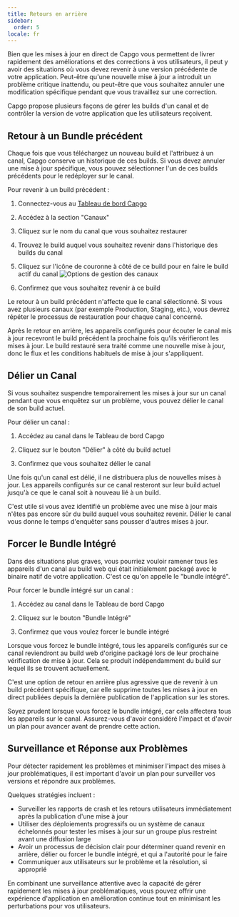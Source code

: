 ```yaml
---
title: Retours en arrière
sidebar:
  order: 5
locale: fr
---
```



Bien que les mises à jour en direct de Capgo vous permettent de livrer rapidement des améliorations et des corrections à vos utilisateurs, il peut y avoir des situations où vous devez revenir à une version précédente de votre application. Peut-être qu'une nouvelle mise à jour a introduit un problème critique inattendu, ou peut-être que vous souhaitez annuler une modification spécifique pendant que vous travaillez sur une correction.

Capgo propose plusieurs façons de gérer les builds d'un canal et de contrôler la version de votre application que les utilisateurs reçoivent.

## Retour à un Bundle précédent

Chaque fois que vous téléchargez un nouveau build et l'attribuez à un canal, Capgo conserve un historique de ces builds. Si vous devez annuler une mise à jour spécifique, vous pouvez sélectionner l'un de ces builds précédents pour le redéployer sur le canal.

Pour revenir à un build précédent :

<Steps>

1. Connectez-vous au [Tableau de bord Capgo](https://app.capgo.io)

2. Accédez à la section "Canaux"

3. Cliquez sur le nom du canal que vous souhaitez restaurer

4. Trouvez le build auquel vous souhaitez revenir dans l'historique des builds du canal

5. Cliquez sur l'icône de couronne à côté de ce build pour en faire le build actif du canal
   ![Options de gestion des canaux](/select_bundle.webp)

6. Confirmez que vous souhaitez revenir à ce build

</Steps>

<Aside type="note">
Le retour à un build précédent n'affecte que le canal sélectionné. Si vous avez plusieurs canaux (par exemple Production, Staging, etc.), vous devrez répéter le processus de restauration pour chaque canal concerné.
</Aside>

Après le retour en arrière, les appareils configurés pour écouter le canal mis à jour recevront le build précédent la prochaine fois qu'ils vérifieront les mises à jour. Le build restauré sera traité comme une nouvelle mise à jour, donc le flux et les conditions habituels de mise à jour s'appliquent.

## Délier un Canal

Si vous souhaitez suspendre temporairement les mises à jour sur un canal pendant que vous enquêtez sur un problème, vous pouvez délier le canal de son build actuel.

Pour délier un canal :

1. Accédez au canal dans le Tableau de bord Capgo

2. Cliquez sur le bouton "Délier" à côté du build actuel

3. Confirmez que vous souhaitez délier le canal

Une fois qu'un canal est délié, il ne distribuera plus de nouvelles mises à jour. Les appareils configurés sur ce canal resteront sur leur build actuel jusqu'à ce que le canal soit à nouveau lié à un build.

C'est utile si vous avez identifié un problème avec une mise à jour mais n'êtes pas encore sûr du build auquel vous souhaitez revenir. Délier le canal vous donne le temps d'enquêter sans pousser d'autres mises à jour.

## Forcer le Bundle Intégré

Dans des situations plus graves, vous pourriez vouloir ramener tous les appareils d'un canal au build web qui était initialement packagé avec le binaire natif de votre application. C'est ce qu'on appelle le "bundle intégré".

Pour forcer le bundle intégré sur un canal :

1. Accédez au canal dans le Tableau de bord Capgo

2. Cliquez sur le bouton "Bundle Intégré"

3. Confirmez que vous voulez forcer le bundle intégré

Lorsque vous forcez le bundle intégré, tous les appareils configurés sur ce canal reviendront au build web d'origine packagé lors de leur prochaine vérification de mise à jour. Cela se produit indépendamment du build sur lequel ils se trouvent actuellement.

C'est une option de retour en arrière plus agressive que de revenir à un build précédent spécifique, car elle supprime toutes les mises à jour en direct publiées depuis la dernière publication de l'application sur les stores.

<Aside type="caution">
Soyez prudent lorsque vous forcez le bundle intégré, car cela affectera tous les appareils sur le canal. Assurez-vous d'avoir considéré l'impact et d'avoir un plan pour avancer avant de prendre cette action.
</Aside>

## Surveillance et Réponse aux Problèmes

Pour détecter rapidement les problèmes et minimiser l'impact des mises à jour problématiques, il est important d'avoir un plan pour surveiller vos versions et répondre aux problèmes.

Quelques stratégies incluent :

- Surveiller les rapports de crash et les retours utilisateurs immédiatement après la publication d'une mise à jour
- Utiliser des déploiements progressifs ou un système de canaux échelonnés pour tester les mises à jour sur un groupe plus restreint avant une diffusion large
- Avoir un processus de décision clair pour déterminer quand revenir en arrière, délier ou forcer le bundle intégré, et qui a l'autorité pour le faire
- Communiquer aux utilisateurs sur le problème et la résolution, si approprié

En combinant une surveillance attentive avec la capacité de gérer rapidement les mises à jour problématiques, vous pouvez offrir une expérience d'application en amélioration continue tout en minimisant les perturbations pour vos utilisateurs.